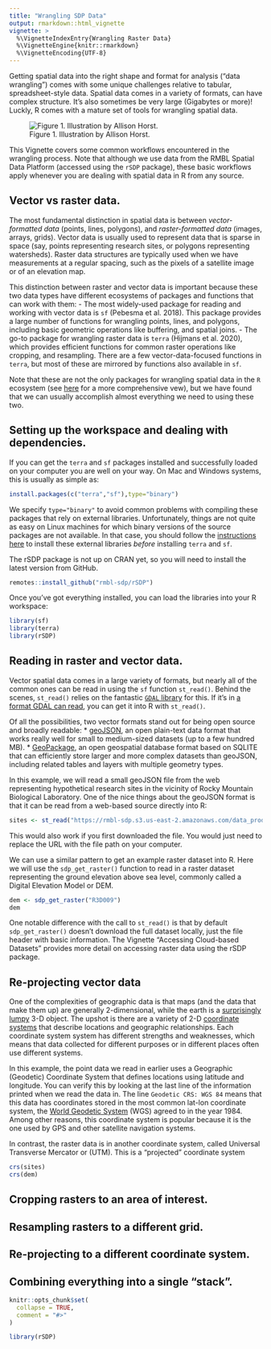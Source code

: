 ```yaml
---
title: "Wrangling SDP Data"
output: rmarkdown::html_vignette
vignette: >
  %\VignetteIndexEntry{Wrangling Raster Data}
  %\VignetteEngine{knitr::rmarkdown}
  %\VignetteEncoding{UTF-8}
---
```


Getting spatial data into the right shape and format for analysis ("data wrangling") comes with some unique challenges relative to tabular, spreadsheet-style data. Spatial data comes in a variety of formats, can have complex structure. It's also sometimes be very large (Gigabytes or more)! Luckly, R comes with a mature set of tools for wrangling spatial data. 

![Figure 1. Illustration by Allison Horst.](https://rzine.fr/publication/20210204_learnr_dplyr_allison_horst/featured_hu565622b82dee564ffeba1cec01107210_807144_720x0_resize_lanczos_3.png)

This Vignette covers some common workflows encountered in the wrangling process. Note that although we use data from the RMBL Spatial Data Platform (accessed using the `rSDP` package), these basic workflows apply whenever you are dealing with spatial data in R from any source.

## Vector vs raster data. 

The most fundamental distinction in spatial data is between *vector-formatted data* (points, lines, polygons), and *raster-formatted data* (images, arrays, grids). Vector data is usually used to represent data that is sparse in space (say, points representing research sites, or polygons representing watersheds). Raster data structures are typically used when we have measurements at a regular spacing, such as the pixels of a satellite image or of an elevation map. 

This distinction between raster and vector data is important because these two data types have different ecosystems of packages and functions that can work with them:
- The most widely-used package for reading and working with vector data is `sf` (Pebesma et al. 2018). This package provides a large number of functions for wrangling points, lines, and polygons, including basic geometric operations like buffering, and spatial joins. 
- The go-to package for wrangling raster data is `terra` (Hijmans et al. 2020), which provides efficient functions for common raster operations like cropping, and resampling. There are a few vector-data-focused functions in `terra`, but most of these are mirrored by functions also available in `sf`.

Note that these are not the only packages for wrangling spatial data in the `R` ecosystem (see [here](https://cran.r-project.org/web/views/Spatial.html) for a more comprehensive vew), but we have found that we can usually accomplish almost everything we need to using these two.

## Setting up the workspace and dealing with dependencies.

If you can get the `terra` and `sf` packages installed and successfully loaded on your computer you are well on your way. On Mac and Windows systems, this is usually as simple as:

```r
install.packages(c("terra","sf"),type="binary")
```

We specify `type="binary"` to avoid common problems with compiling these packages that rely on external libraries. Unfortunately, things are not quite as easy on Linux machines for which binary versions of the source packages are not available. In that case, you should follow the [instructions here](https://rtask.thinkr.fr/installation-of-r-4-2-on-ubuntu-22-04-lts-and-tips-for-spatial-packages/#Install_packages_for_spatial_data_analyses_in_Ubuntu) to install these external libraries *before* installing `terra` and `sf`.

The rSDP package is not up on CRAN yet, so you will need to install the latest version from GitHub.

```r
remotes::install_github("rmbl-sdp/rSDP")
```

Once you've got everything installed, you can load the libraries into your R workspace:

```r
library(sf)
library(terra)
library(rSDP)
```

## Reading in raster and vector data.

Vector spatial data comes in a large variety of formats, but nearly all of the common ones can be read in using the `sf` function `st_read()`. Behind the scenes, `st_read()` relies on the fantastic [`GDAL` library](https://gdal.org/) for this. If it's in [a format GDAL can read](https://gdal.org/drivers/vector/index.html), you can get it into R with `st_read()`. 

Of all the possibilities, two vector formats stand out for being open source and broadly readable:
* [geoJSON](https://en.wikipedia.org/wiki/GeoJSON), an open plain-text data format that works really well for small to medium-sized datasets (up to a few hundred MB).
* [GeoPackage](https://www.geopackage.org/), an open geospatial database format based on SQLITE that can efficiently store larger and more complex datasets than geoJSON, including related tables and layers with multiple geometry types.

In this example, we will read a small geoJSON file from the web representing hypothetical research sites in the vicinity of Rocky Mountain Biological Laboratory. One of the nice things about the geoJSON format is that it can be read from a web-based source directly into R:

```r
sites <- st_read("https://rmbl-sdp.s3.us-east-2.amazonaws.com/data_products/supplemental/rSDP_example_points_latlon.geojson")
```
This would also work if you first downloaded the file. You would just need to replace the URL with the file path on your computer.

We can use a similar pattern to get an example raster dataset into R. Here we will use the `sdp_get_raster()` function to read in a raster dataset representing the ground elevation above sea level, commonly called a Digital Elevation Model or DEM. 

```r
dem <- sdp_get_raster("R3D009")
dem
```
One notable difference with the call to `st_read()` is that by default `sdp_get_raster()` doesn't download the full dataset locally, just the file header with basic information. The Vignette "Accessing Cloud-based Datasets" provides more detail on accessing raster data using the rSDP package.

## Re-projecting vector data

One of the complexities of geographic data is that maps (and the data that make them up) are generally 2-dimensional, while the earth is a [surprisingly lumpy](https://en.wikipedia.org/wiki/Geoid) 3-D object. The upshot is there are a variety of 2-D [coordinate systems](https://mgimond.github.io/Spatial/chp09_0.html) that describe locations and geographic relationships. Each coordinate system system has different strengths and weaknesses, which means that data collected for different purposes or in different places often use different systems. 

In this example, the point data we read in earlier uses a Geographic (Geodetic) Coordinate System that defines locations using latitude and longitude. You can verify this by looking at the last line of the information printed when we read the data in. The line `Geodetic CRS: WGS 84` means that this data has coordinates stored in the most common lat-lon coordinate system, the [World Geodetic System](https://en.wikipedia.org/wiki/World_Geodetic_System) (WGS) agreed to in the year 1984. Among other reasons, this coordinate system is popular because it is the one used by GPS and other satellite navigation systems.

In contrast, the raster data is in another coordinate system, called Universal Transverse Mercator or (UTM). This is a "projected" coordinate system

```r
crs(sites)
crs(dem)
```


## Cropping rasters to an area of interest.

## Resampling rasters to a different grid.

## Re-projecting to a different coordinate system.

## Combining everything into a single "stack".



```r
knitr::opts_chunk$set(
  collapse = TRUE,
  comment = "#>"
)
```

```r
library(rSDP)
```
